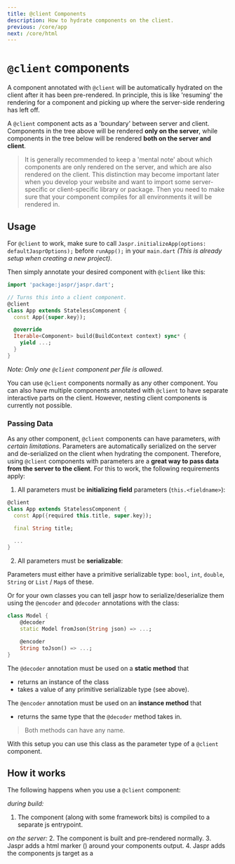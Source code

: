 ```yaml
---
title: @client Components
description: How to hydrate components on the client.
previous: /core/app
next: /core/html
---
```


# `@client` components

A component annotated with `@client` will be automatically hydrated on the client after it has been pre-rendered. In principle,
this is like 'resuming' the rendering for a component and picking up where the server-side rendering has left off.

A `@client` component acts as a 'boundary' between server and client. Components in the tree above will be rendered **only on
the server**, while components in the tree below will be rendered **both on the server and client**.

> It is generally recommended to keep a 'mental note' about which components are only rendered on the server, and which are
> also rendered on the client. This distinction may become important later when you develop your website and want to import some
> server-specific or client-specific library or package. Then you need to make sure that your component compiles for all environments
> it will be rendered in.

## Usage

For `@client` to work, make sure to call `Jaspr.initializeApp(options: defaultJasprOptions);`
before `runApp();` in your `main.dart` *(This is already setup when creating a new project)*.

Then simply annotate your desired component with `@client` like this:

```dart title=app.dart
import 'package:jaspr/jaspr.dart';

// Turns this into a client component.
@client
class App extends StatelessComponent {
  const App({super.key});

  @override
  Iterable<Component> build(BuildContext context) sync* {
    yield ...;
  }
}
```

*Note: Only one `@client` component per file is allowed.*

You can use `@client` components normally as any other component. You can also have multiple components annotated with
`@client` to have separate interactive parts on the client. However, nesting client components is currently not possible.

### Passing Data

As any other component, `@client` components can have parameters, *with certain limitations*. Parameters are automatically
serialized on the server and de-serialized on the client when hydrating the component. Therefore, using `@client` components
with parameters are a **great way to pass data from the server to the client**. For this to work, the following requirements apply:

1. All parameters must be **initializing field** parameters (`this.<fieldname>`):

  ```dart
  @client
  class App extends StatelessComponent {
    const App({required this.title, super.key});

    final String title;

    ...
  }
  ```

2. All parameters must be **serializable**:

  Parameters must either have a primitive serializable type: `bool`, `int`, `double`, `String` or `List` / `Map`s of these.

  Or for your own classes you can tell jaspr how to serialize/deserialize them using the `@encoder` and `@decoder`
  annotations with the class:

  ```dart title="model.dart"
  class Model {
      @decoder
      static Model fromJson(String json) => ...;

      @encoder
      String toJson() => ...;
  }
  ```

  The `@decoder` annotation must be used on a **static method** that
  - returns an instance of the class
  - takes a value of any primitive serializable type (see above).

  The `@encoder` annotation must be used on an **instance method** that
  - returns the same type that the `@decoder` method takes in.

  > Both methods can have any name.

  With this setup you can use this class as the parameter type of a `@client` component.

## How it works

The following happens when you use a `@client` component:

*during build:*
1. The component (along with some framework bits) is compiled to a separate js entrypoint.

*on the server:*
2. The component is built and pre-rendered normally.
3. Jaspr adds a html marker (<!--$<name> data=<serialized-parameters>-->) around your components output.
4. Jaspr adds the components js target as a <script> tag to the documents <head>.

*on the client:*
5. The browser loads the pre-rendered html and compiled js scripts.
6. The used component is located based on the html marker.
7. The parameters are deserialized and the component is mounted to the target element.

